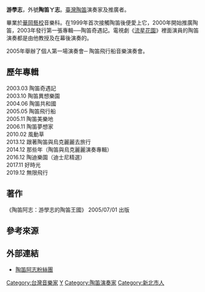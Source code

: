 {{Multiple issues|
{{newsrelease|time=2010-04-19T11:11:18+00:00}}
{{BLP unsourced|time=2022-05-19T09:43:06+00:00}}
}}
'''游學志'''，外號'''陶笛ㄚ志'''。[[臺灣|臺灣]][[陶笛|陶笛]]演奏家及推廣者。

畢業於[[華岡藝校|華岡藝校]]音樂科。在1999年首次接觸陶笛後便愛上它，2000年開始推廣陶笛，2003年發行第一張專輯──陶笛奇遇記。電視劇《[[流星花園_(台灣電視劇)|流星花園]]》裡面演員的陶笛演奏都是由他教授及在幕後演奏的。

2005年舉辦了個人第一場演奏會─ 陶笛飛行船音樂演奏會。

==歷年專輯==
2003.03 陶笛奇遇記<br />
2003.10 陶笛異想樂園<br />
2004.06 陶笛共和國<br />
2005.05 陶笛飛行船<br />
2005.11 陶笛美樂地<br />
2006.11 陶笛夢想家<br />
2010.02 風動草<br />
2013.12 跟著陶笛與烏克麗麗去旅行<br />
2014.12 那些年（陶笛與烏克麗麗演奏專輯）<br />
2016.12 陶迪樂園（迪士尼精選） <br />
2017.11 好時光<br />
2019.12 無限飛行

==著作==
《陶笛阿志：游學志的陶笛王國》  2005/07/01 出版

== 參考來源 ==
{{reflist}}

==外部連結==
*[https://www.facebook.com/%E9%99%B6%E7%AC%9B%E9%98%BF%E5%BF%97-%E6%B8%B8%E5%AD%B8%E5%BF%97-Ocarina-A-Zhi-%E7%B2%89%E7%B5%B2%E5%9C%98-102676991228945/ 陶笛阿志粉絲團]

[[Category:台灣音樂家|Category:台灣音樂家]]
[[Category:臺北市私立華岡藝術學校校友|Y]]
[[Category:陶笛演奏家|Category:陶笛演奏家]]
[[Category:新北市人|Category:新北市人]]